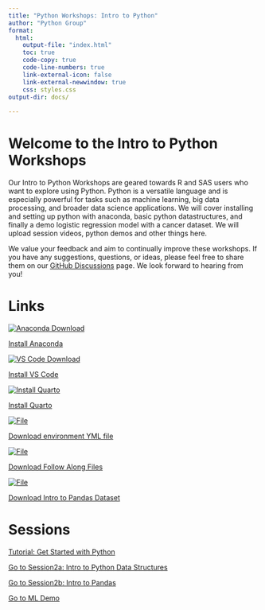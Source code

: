```yaml
---
title: "Python Workshops: Intro to Python"
author: "Python Group"
format: 
  html:
    output-file: "index.html"
    toc: true
    code-copy: true
    code-line-numbers: true
    link-external-icon: false
    link-external-newwindow: true
    css: styles.css
output-dir: docs/
    
---
```


# Welcome to the Intro to Python Workshops

Our Intro to Python Workshops are geared towards R and SAS users who want to explore using Python. Python is a versatile language and is especially powerful for tasks such as machine learning, big data processing, and broader data science applications. We will cover installing and setting up python with anaconda, basic python datastructures, and finally a demo logistic regression model with a cancer dataset. We will upload session videos, python demos and other things here. 

We value your feedback and aim to continually improve these workshops. If you have any suggestions, questions, or ideas, please feel free to share them on our <a href="https://github.mskcc.org/Python-Workshop/Python-Workshop.github.io/discussions"> GitHub Discussions</a> page. We look forward to hearing from you!


# Links 

<a href="https://www.anaconda.com/download/success" class="link-block">
    <img src="icons/anaconda_secondary_logo.svg" alt="Anaconda Download">
    <p>Install Anaconda</p>
</a><a href="https://code.visualstudio.com/" class = "link-block"> <img src="icons/VScode.png" alt="VS Code Download"> <p>Install VS Code</p> 
</a><a href="https://quarto.org/docs/get-started/" class="link-block">
    <img src="icons/quarto.png" alt="Install Quarto">
    <p>Install Quarto</p>
</a>

<a href="https://github.mskcc.org/Python-Workshop/Python-Workshop.github.io/tree/main/Downloadable/environment.yml" class="link-block">
    <img src="icons/yaml.png" alt="File">
    <p>Download environment YML file </p>
</a><a href="https://github.mskcc.org/Python-Workshop/Python-Workshop.github.io/tree/main/FollowAlong" class="link-block">
    <img src="icons/code.png" alt="File">
    <p>Download Follow Along Files</p>
</a>

<a href="https://www.kaggle.com/datasets/erdemtaha/cancer-data" class="link-block">
    <img src="icons/code.png" alt="File">
    <p>Download Intro to Pandas Dataset</p>
</a>


# Sessions

<a href="session1/session1.html">Tutorial: Get Started with Python
  </a>
  
<a href="session2a/session2.html">Go to Session2a: Intro to Python Data Structures
  </a> 

<a href="session2b/session2_2.html">Go to Session2b: Intro to Pandas
  </a>
  
<a href="session3/session3.html">Go to ML Demo</a>


